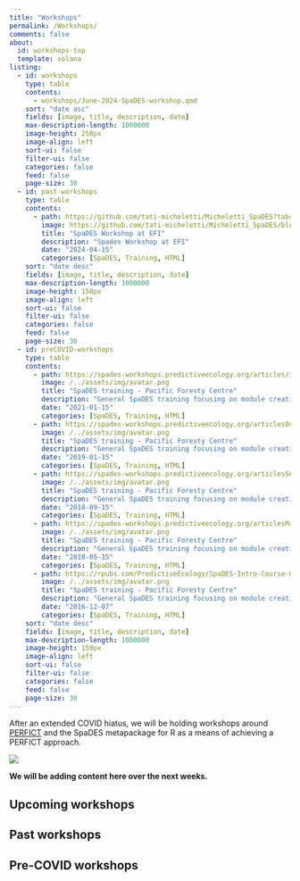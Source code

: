 ```yaml
---
title: "Workshops"
permalink: /Workshops/
comments: false
about: 
  id: workshops-top
  template: solana
listing: 
  - id: workshops
    type: table
    contents: 
      - workshops/June-2024-SpaDES-workshop.qmd
    sort: "date asc"
    fields: [image, title, description, date]
    max-description-length: 1000000
    image-height: 250px
    image-align: left
    sort-ui: false
    filter-ui: false
    categories: false
    feed: false
    page-size: 30
  - id: past-workshops
    type: table
    contents: 
      - path: https://github.com/tati-micheletti/Micheletti_SpaDES?tab=readme-ov-file#creating-and-integrating-simple-models-in-spades
        image: https://github.com/tati-micheletti/Micheletti_SpaDES/blob/main/figures/forecastedAbundance.png?raw=true
        title: "SpaDES Workshop at EFI"
        description: "Spades Workshop at EFI"
        date: "2024-04-15"
        categories: [SpaDES, Training, HTML]
    sort: "date desc"
    fields: [image, title, description, date]
    max-description-length: 1000000
    image-height: 150px
    image-align: left
    sort-ui: false
    filter-ui: false
    categories: false
    feed: false
    page-size: 30
  - id: preCOVID-workshops
    type: table
    contents: 
      - path: https://spades-workshops.predictiveecology.org/articles/index.html
        image: /../assets/img/avatar.png
        title: "SpaDES training - Pacific Foresty Centre"
        description: "General SpaDES training focusing on module creation"
        date: "2021-01-15"
        categories: [SpaDES, Training, HTML]        
      - path: https://spades-workshops.predictiveecology.org/articlesOct2019/index.html
        image: /../assets/img/avatar.png
        title: "SpaDES training - Pacific Foresty Centre"
        description: "General SpaDES training focusing on module creation"
        date: "2019-01-15"
        categories: [SpaDES, Training, HTML]        
      - path: https://spades-workshops.predictiveecology.org/articlesSept2018/index.html
        image: /../assets/img/avatar.png
        title: "SpaDES training - Pacific Foresty Centre"
        description: "General SpaDES training focusing on module creation"
        date: "2018-09-15"
        categories: [SpaDES, Training, HTML]        
      - path: https://spades-workshops.predictiveecology.org/articlesMay2018/index.html
        image: /../assets/img/avatar.png
        title: "SpaDES training - Pacific Foresty Centre"
        description: "General SpaDES training focusing on module creation"
        date: "2018-05-15"
        categories: [SpaDES, Training, HTML]        
      - path: https://rpubs.com/PredictiveEcology/SpaDES-Intro-Course-Outline
        image: /../assets/img/avatar.png
        title: "SpaDES training - Pacific Foresty Centre"
        description: "General SpaDES training focusing on module creation"
        date: "2016-12-07"
        categories: [SpaDES, Training, HTML]        
    sort: "date desc"
    fields: [image, title, description, date]
    max-description-length: 1000000
    image-height: 150px
    image-align: left
    sort-ui: false
    filter-ui: false
    categories: false
    feed: false
    page-size: 30
---
```


::: {#workshops-top}
:::

::: {layout="[[60,40], [100]]"}
After an extended COVID hiatus, we will be holding workshops around [PERFICT](https://onlinelibrary.wiley.com/doi/full/10.1111/ele.13994) and the SpaDES metapackage for R as a means of achieving a PERFICT approach.

[![](https://onlinelibrary.wiley.com/cms/asset/680b22bc-1a97-4ab6-8f90-6fd1557e9e27/ele13994-fig-0001-m.jpg)](https://onlinelibrary.wiley.com/doi/full/10.1111/ele.13994)

**We will be adding content here over the next weeks.**
:::

## Upcoming workshops

::: {#workshops}
:::

## Past workshops

::: {#past-workshops}
:::

## Pre-COVID workshops

::: {#preCOVID-workshops}
:::

